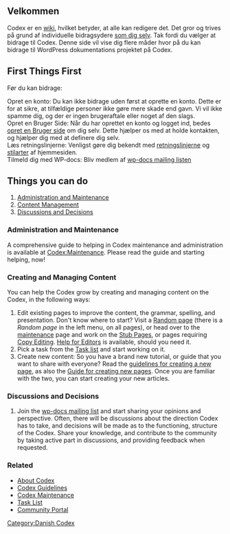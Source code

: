 ==Velkommen==
Codex er en [http://da.wikipedia.org/wiki/Wiki wiki], hvilket betyder, at alle kan redigere det. Det gror og trives på grund af individuelle bidragsydere [[Special:Listusers|som dig selv]]. Tak fordi du vælger at bidrage til Codex. Denne side vil vise dig flere måder hvor på du kan bidrage til WordPress dokumentations projektet på Codex.

==First Things First==
Før du kan bidrage:
;Opret en konto: Du kan ikke bidrage uden først at oprette en konto. Dette er for at sikre, at tilfældige personer ikke gøre mere skade end gavn. Vi vil ikke spamme dig, og der er ingen brugeraftale eller noget af den slags.
;Opret en Bruger Side: Når du har oprettet en konto og logget ind, bedes [[Codex:Creating a User Page|opret en Bruger side]] om dig selv. Dette hjælper os med at holde kontakten, og hjælper dig med at definere dig selv.
;Læs retningslinjerne: Venligst gøre dig bekendt med  [[Codex:Guidelines|retningslinjerne]] og [[Codex:Styles|stilarter]] af hjemmesiden.
;Tilmeld dig med WP-docs: Bliv medlem af [[Mailing_Lists#docs|wp-docs mailing listen]]

== Things you can do ==
#[[#Administration and Maintenance|Administration and Maintenance]]
#[[#Creating and Managing Content|Content Management]]
#[[#Discussions and Decisions|Discussions and Decisions]]

===Administration and Maintenance===

A comprehensive guide to helping in Codex maintenance and administration is available at [[Codex:Maintenance]]. Please read the guide and starting helping, now!

===Creating and Managing Content===

You can help the Codex grow by creating and managing content on the Codex, in the following ways:

# Edit existing pages to improve the content, the grammar, spelling, and presentation. Don't know where to start? Visit a [[Special:Randompage|Random page]] (there is a ''Random page'' in the left menu, on all pages), or head over to the [[Codex:Maintenance|maintenance]] page and work on the [[:Category:Stubs|Stub Pages]], or pages requiring [[:Category:Copyedits|Copy Editing]]. [[Help:Contents#Help_For_Editors|Help for Editors]] is available, should you need it.
# Pick a task from the [[Codex:Tasks|Task list]] and start working on it.
# Create new content: So you have a brand new tutorial, or guide that you want to share with everyone? Read the [[Codex:Guidelines#New_Pages|guidelines for creating a new page]], as also the [[Codex:Creating a New Page|Guide for creating new pages]]. Once you are familiar with the two, you can start creating your new articles.

===Discussions and Decisions===

# Join the [[Mailing_Lists#docs|wp-docs mailing list]] and start sharing your opinions and perspective. Often, there will be discussions about the direction Codex has to take, and decisions will be made as to the functioning, structure of the Codex. Share your knowledge, and contribute to the community by taking active part in discussions, and providing feedback when requested.

===Related===
*[[Codex:About|About Codex]]
*[[Codex:Guidelines|Codex Guidelines]]
*[[Codex:Maintenance|Codex Maintenance]]
*[[Codex:Tasks|Task List]]
*[[Codex:Community_Portal|Community Portal]]

{{Stub}}

[[Category:Danish Codex]]
